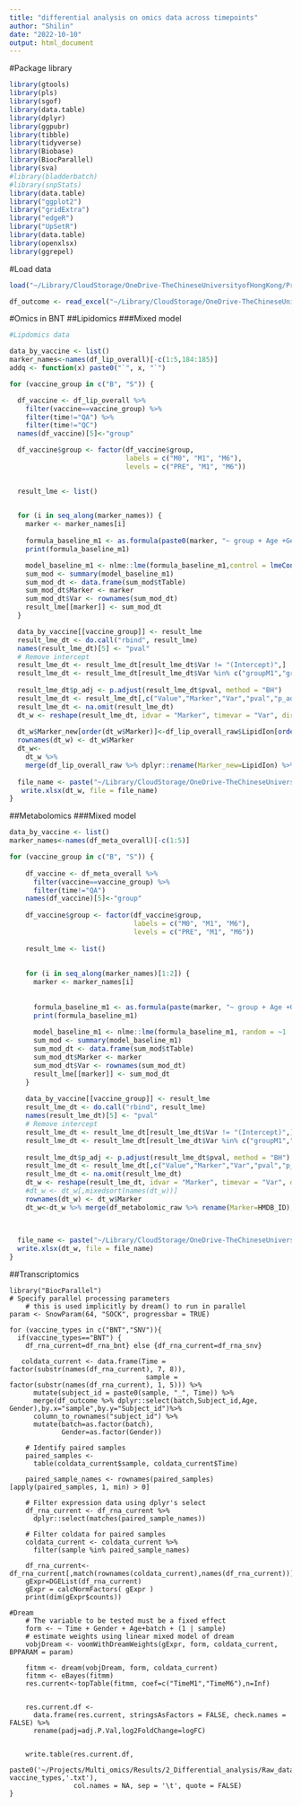 ```yaml
---
title: "differential analysis on omics data across timepoints"
author: "Shilin"
date: "2022-10-10"
output: html_document
---
```

#Package library
```r
library(gtools)
library(pls)
library(sgof)
library(data.table)
library(dplyr)
library(ggpubr)
library(tibble)
library(tidyverse)
library(Biobase)
library(BiocParallel)
library(sva)
#library(bladderbatch)
#library(snpStats)
library(data.table)
library("ggplot2")
library("gridExtra")
library("edgeR")
library("UpSetR")
library(data.table)
library(openxlsx)
library(ggrepel)
```
#Load data
```r
load("~/Library/CloudStorage/OneDrive-TheChineseUniversityofHongKong/Project/Multi-omics/Results/1_cleaned_data/df_omics.RData")

df_outcome <- read_excel("~/Library/CloudStorage/OneDrive-TheChineseUniversityofHongKong/Project/Multi-omics/database/df.outcome.xlsx")

```
#Omics in BNT
##Lipidomics 
###Mixed model
```r

#Lipdomics data

data_by_vaccine <- list()
marker_names<-names(df_lip_overall)[-c(1:5,184:185)]
addq <- function(x) paste0("`", x, "`")

for (vaccine_group in c("B", "S")) {

  df_vaccine <- df_lip_overall %>% 
    filter(vaccine==vaccine_group) %>% 
    filter(time!="QA") %>% 
    filter(time!="QC") 
  names(df_vaccine)[5]<-"group"

  df_vaccine$group <- factor(df_vaccine$group,
                             labels = c("M0", "M1", "M6"),
                             levels = c("PRE", "M1", "M6"))
  

  result_lme <- list()
  

  for (i in seq_along(marker_names)) {
    marker <- marker_names[i]
   
    formula_baseline_m1 <- as.formula(paste0(marker, "~ group + Age +Gender"))
    print(formula_baseline_m1)

    model_baseline_m1 <- nlme::lme(formula_baseline_m1,control = lmeControl(opt = "optim"), random = ~1 | id, data = df_vaccine,na.action =na.omit )
    sum_mod <- summary(model_baseline_m1)
    sum_mod_dt <- data.frame(sum_mod$tTable)
    sum_mod_dt$Marker <- marker
    sum_mod_dt$Var <- rownames(sum_mod_dt)
    result_lme[[marker]] <- sum_mod_dt
  }

  data_by_vaccine[[vaccine_group]] <- result_lme
  result_lme_dt <- do.call("rbind", result_lme)
  names(result_lme_dt)[5] <- "pval"
  # Remove intercept
  result_lme_dt <- result_lme_dt[result_lme_dt$Var != "(Intercept)",]
  result_lme_dt <- result_lme_dt[result_lme_dt$Var %in% c("groupM1","groupM6"),]
  
  result_lme_dt$p_adj <- p.adjust(result_lme_dt$pval, method = "BH")
  result_lme_dt <- result_lme_dt[,c("Value","Marker","Var","pval","p_adj" )]
  result_lme_dt <- na.omit(result_lme_dt)
  dt_w <- reshape(result_lme_dt, idvar = "Marker", timevar = "Var", direction = "wide")
  
  dt_w$Marker_new[order(dt_w$Marker)]<-df_lip_overall_raw$LipidIon[order(df_lip_overall_raw$LipidIon)]
  rownames(dt_w) <- dt_w$Marker
  dt_w<-
    dt_w %>%
    merge(df_lip_overall_raw %>% dplyr::rename(Marker_new=LipidIon) %>% dplyr::select(Class,Marker_new),by="Marker_new")
 
  file_name <- paste("~/Library/CloudStorage/OneDrive-TheChineseUniversityofHongKong/Project/Multi-omics/Results/3_differential_results/Differential_analysis_paired/Lipidomics/LMM_", vaccine_group, ".xlsx", sep = "")
   write.xlsx(dt_w, file = file_name)
}

```
##Metabolomics
###Mixed model
```r

data_by_vaccine <- list()
marker_names<-names(df_meta_overall)[-c(1:5)]

for (vaccine_group in c("B", "S")) {
  
    df_vaccine <- df_meta_overall %>% 
      filter(vaccine==vaccine_group) %>% 
      filter(time!="QA") 
    names(df_vaccine)[5]<-"group"
    
    df_vaccine$group <- factor(df_vaccine$group,
                               labels = c("M0", "M1", "M6"),
                               levels = c("PRE", "M1", "M6"))
   
    result_lme <- list()
    
   
    for (i in seq_along(marker_names)[1:2]) {
      marker <- marker_names[i]
      
     
      formula_baseline_m1 <- as.formula(paste(marker, "~ group + Age +Gender"))
      print(formula_baseline_m1)
      
      model_baseline_m1 <- nlme::lme(formula_baseline_m1, random = ~1 | id, data = df_vaccine)
      sum_mod <- summary(model_baseline_m1)
      sum_mod_dt <- data.frame(sum_mod$tTable)
      sum_mod_dt$Marker <- marker
      sum_mod_dt$Var <- rownames(sum_mod_dt)
      result_lme[[marker]] <- sum_mod_dt
    }
    
    data_by_vaccine[[vaccine_group]] <- result_lme
    result_lme_dt <- do.call("rbind", result_lme)
    names(result_lme_dt)[5] <- "pval"
    # Remove intercept
    result_lme_dt <- result_lme_dt[result_lme_dt$Var != "(Intercept)",]
    result_lme_dt <- result_lme_dt[result_lme_dt$Var %in% c("groupM1","groupM6"),]
    
    result_lme_dt$p_adj <- p.adjust(result_lme_dt$pval, method = "BH")
    result_lme_dt <- result_lme_dt[,c("Value","Marker","Var","pval","p_adj" )]
    result_lme_dt <- na.omit(result_lme_dt)
    dt_w <- reshape(result_lme_dt, idvar = "Marker", timevar = "Var", direction = "wide")
    #dt_w <- dt_w[,mixedsort(names(dt_w))]
    rownames(dt_w) <- dt_w$Marker
    dt_w<-dt_w %>% merge(df_metabolomic_raw %>% rename(Marker=HMDB_ID),by="Marker")

  
 
  file_name <- paste("~/Library/CloudStorage/OneDrive-TheChineseUniversityofHongKong/Project/Multi-omics/Results/3_differential_results/Differential_analysis_paired/Metabolomics/LMM_", vaccine_group, ".xlsx", sep = "")
  write.xlsx(dt_w, file = file_name)
}
```
##Transcriptomics
```
library("BiocParallel")
# Specify parallel processing parameters
    # this is used implicitly by dream() to run in parallel
param <- SnowParam(64, "SOCK", progressbar = TRUE)

for (vaccine_types in c("BNT","SNV")){
  if(vaccine_types=="BNT") {
    df_rna_current=df_rna_bnt} else {df_rna_current=df_rna_snv}

   coldata_current <- data.frame(Time = factor(substr(names(df_rna_current), 7, 8)),
                                  sample = factor(substr(names(df_rna_current), 1, 5))) %>%
      mutate(subject_id = paste0(sample, "_", Time)) %>%
      merge(df_outcome %>% dplyr::select(batch,Subject_id,Age, Gender),by.x="sample",by.y="Subject_id")%>% 
      column_to_rownames("subject_id") %>%
      mutate(batch=as.factor(batch),
             Gender=as.factor(Gender))
    
    # Identify paired samples
    paired_samples <-
      table(coldata_current$sample, coldata_current$Time) 
    
    paired_sample_names <- rownames(paired_samples)[apply(paired_samples, 1, min) > 0]
    
    # Filter expression data using dplyr's select
    df_rna_current <- df_rna_current %>%
      dplyr::select(matches(paired_sample_names))
    
    # Filter coldata for paired samples
    coldata_current <- coldata_current %>%
      filter(sample %in% paired_sample_names) 
    
    df_rna_current<-df_rna_current[,match(rownames(coldata_current),names(df_rna_current))]
    gExpr=DGEList(df_rna_current)
    gExpr = calcNormFactors( gExpr )
    print(dim(gExpr$counts))

#Dream
    # The variable to be tested must be a fixed effect
    form <- ~ Time + Gender + Age+batch + (1 | sample)
    # estimate weights using linear mixed model of dream
    vobjDream <- voomWithDreamWeights(gExpr, form, coldata_current, BPPARAM = param)

    fitmm <- dream(vobjDream, form, coldata_current)
    fitmm <- eBayes(fitmm)
    res.current<-topTable(fitmm, coef=c("TimeM1","TimeM6"),n=Inf)
  
    
    res.current.df <- 
      data.frame(res.current, stringsAsFactors = FALSE, check.names = FALSE) %>%
      rename(padj=adj.P.Val,log2FoldChange=logFC)
   
    
    write.table(res.current.df, 
                paste0('~/Projects/Multi_omics/Results/2_Differential_analysis/Raw_data/M1_M0_Limma_Adjust_M6_M0_', vaccine_types,'.txt'), 
                col.names = NA, sep = '\t', quote = FALSE)
}

```


